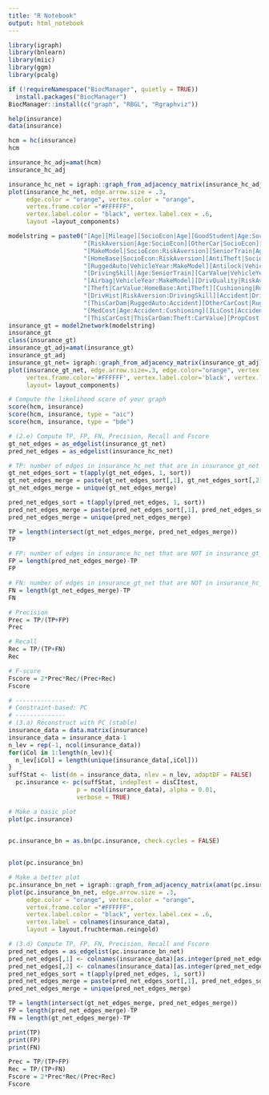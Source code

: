 ```yaml
---
title: "R Notebook"
output: html_notebook
---
```



```r
library(igraph)
library(bnlearn)
library(miic)
library(ggm)
library(pcalg)

```



```r
if (!requireNamespace("BiocManager", quietly = TRUE))
  install.packages("BiocManager")
BiocManager::install(c("graph", "RBGL", "Rgraphviz"))
```


```r
help(insurance)
data(insurance)
```

```r
hcm = hc(insurance)
hcm
```
```r
insurance_hc_adj=amat(hcm)
insurance_hc_adj
```
```r
insurance_hc_net = igraph::graph_from_adjacency_matrix(insurance_hc_adj)
plot(insurance_hc_net, edge.arrow.size = .3,
     edge.color = "orange", vertex.color = "orange",
     vertex.frame.color ="#FFFFFF",
     vertex.label.color = "black", vertex.label.cex = .6,
     layout =layout_components)
```


```r
modelstring = paste0("[Age][Mileage][SocioEcon|Age][GoodStudent|Age:SocioEcon]",
                     "[RiskAversion|Age:SocioEcon][OtherCar|SocioEcon][VehicleYear|SocioEcon:RiskAversion]",
                     "[MakeModel|SocioEcon:RiskAversion][SeniorTrain|Age:RiskAversion]",
                     "[HomeBase|SocioEcon:RiskAversion][AntiTheft|SocioEcon:RiskAversion]",
                     "[RuggedAuto|VehicleYear:MakeModel][Antilock|VehicleYear:MakeModel]",
                     "[DrivingSkill|Age:SeniorTrain][CarValue|VehicleYear:MakeModel:Mileage]",
                     "[Airbag|VehicleYear:MakeModel][DrivQuality|RiskAversion:DrivingSkill]",
                     "[Theft|CarValue:HomeBase:AntiTheft][Cushioning|RuggedAuto:Airbag]",
                     "[DrivHist|RiskAversion:DrivingSkill][Accident|DrivQuality:Mileage:Antilock]",
                     "[ThisCarDam|RuggedAuto:Accident][OtherCarCost|RuggedAuto:Accident]",
                     "[MedCost|Age:Accident:Cushioning][ILiCost|Accident]",
                     "[ThisCarCost|ThisCarDam:Theft:CarValue][PropCost|ThisCarCost:OtherCarCost]")
insurance_gt = model2network(modelstring)
insurance_gt
class(insurance_gt)
insurance_gt_adj=amat(insurance_gt)
insurance_gt_adj
insurance_gt_net= igraph::graph_from_adjacency_matrix(insurance_gt_adj)
plot(insurance_gt_net, edge.arrow.size=.3, edge.color="orange", vertex.color='orange',
     vertex.frame.color='#FFFFFF', vertex.label.color='black', vertex.label.cex= .6,
     layout= layout_components)
```
 


```r
# Compute the likelihood score of your graph
score(hcm, insurance)
score(hcm, insurance, type = "aic")
score(hcm, insurance, type = "bde")

```
```r
# (2.e) Compute TP, FP, FN, Precision, Recall and Fscore
gt_net_edges = as_edgelist(insurance_gt_net)
pred_net_edges = as_edgelist(insurance_hc_net)
```
```r
# TP: number of edges in insurance_hc_net that are in insurance_gt_net
gt_net_edges_sort = t(apply(gt_net_edges, 1, sort))
gt_net_edges_merge = paste(gt_net_edges_sort[,1], gt_net_edges_sort[,2], sep="_")
gt_net_edges_merge = unique(gt_net_edges_merge)

```


```r
pred_net_edges_sort = t(apply(pred_net_edges, 1, sort))
pred_net_edges_merge = paste(pred_net_edges_sort[,1], pred_net_edges_sort[,2], sep="_")
pred_net_edges_merge = unique(pred_net_edges_merge)
```

```r
TP = length(intersect(gt_net_edges_merge, pred_net_edges_merge))
TP
```

```r
# FP: number of edges in insurance_hc_net that are NOT in insurance_gt_net
FP = length(pred_net_edges_merge)-TP
FP
```
```r
# FN: number of edges in insurance_gt_net that are NOT in insurance_hc_net
FN = length(gt_net_edges_merge)-TP
FN
```

```r
# Precision
Prec = TP/(TP+FP)
Prec
```


```r
# Recall
Rec = TP/(TP+FN)
Rec
```

```r
# F-score
Fscore = 2*Prec*Rec/(Prec+Rec)
Fscore
```

```r
# --------------
# Constraint-based: PC
# --------------
# (3.a) Reconstruct with PC (stable)
insurance_data = data.matrix(insurance)
insurance_data = insurance_data-1
n_lev = rep(-1, ncol(insurance_data))
for(iCol in 1:length(n_lev)){
  n_lev[iCol] = length(unique(insurance_data[,iCol]))
}
suffStat <- list(dm = insurance_data, nlev = n_lev, adaptDF = FALSE)
  pc.insurance <- pc(suffStat, indepTest = disCItest,
                   p = ncol(insurance_data), alpha = 0.01,
                   verbose = TRUE)
```


```r
# Make a basic plot
plot(pc.insurance)
 
```

```r
pc.insurance_bn = as.bn(pc.insurance, check.cycles = FALSE)
 
```

```r
 
plot(pc.insurance_bn)
```


```r
# Make a better plot
pc.insurance_bn_net = igraph::graph_from_adjacency_matrix(amat(pc.insurance_bn))
plot(pc.insurance_bn_net, edge.arrow.size = .3,
     edge.color = "orange", vertex.color = "orange",
     vertex.frame.color ="#FFFFFF",
     vertex.label.color = "black", vertex.label.cex = .6,
     vertex.label = colnames(insurance_data),
     layout = layout.fruchterman.reingold)
```


```r
# (3.d) Compute TP, FP, FN, Precision, Recall and Fscore
pred_net_edges = as_edgelist(pc.insurance_bn_net)
pred_net_edges[,1] <- colnames(insurance_data)[as.integer(pred_net_edges[,1])]
pred_net_edges[,2] <- colnames(insurance_data)[as.integer(pred_net_edges[,2])]
pred_net_edges_sort = t(apply(pred_net_edges, 1, sort))
pred_net_edges_merge = paste(pred_net_edges_sort[,1], pred_net_edges_sort[,2], sep="_")
pred_net_edges_merge = unique(pred_net_edges_merge)
```

```r
TP = length(intersect(gt_net_edges_merge, pred_net_edges_merge))
FP = length(pred_net_edges_merge)-TP
FN = length(gt_net_edges_merge)-TP

print(TP)
print(FP)
print(FN)
```

```r
Prec = TP/(TP+FP)
Rec = TP/(TP+FN)
Fscore = 2*Prec*Rec/(Prec+Rec)
Fscore
```

